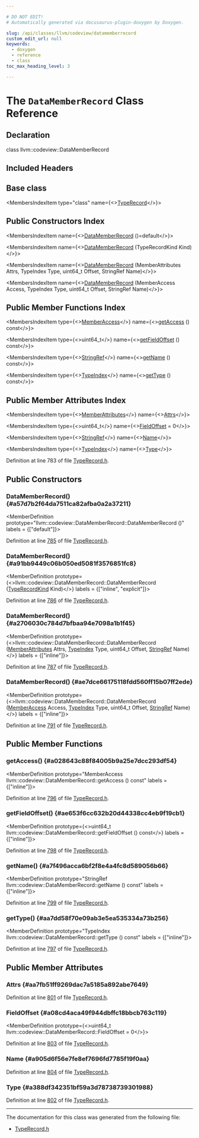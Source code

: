 ```yaml
---

# DO NOT EDIT!
# Automatically generated via docusaurus-plugin-doxygen by Doxygen.

slug: /api/classes/llvm/codeview/datamemberrecord
custom_edit_url: null
keywords:
  - doxygen
  - reference
  - class
toc_max_heading_level: 3

---
```





# The `DataMemberRecord` Class Reference

<DoxygenPage pluginConfig={pluginConfig}>



## Declaration

<CodeBlock>class llvm::codeview::DataMemberRecord</CodeBlock>

## Included Headers

<IncludesList>
<IncludesListItem
  filePath="llvm/DebugInfo/CodeView/TypeRecord.h"
  permalink="/docs/api/files/include/include/llvm/include/llvm/debuginfo/include/llvm/debuginfo/codeview/typerecord-h"
  isLocal="true" />
</IncludesList>

## Base class

<MembersIndex>

<MembersIndexItem
  type="class"
  name={<><a href="/docs/api/classes/llvm/codeview/typerecord">TypeRecord</a></>}>
</MembersIndexItem>

</MembersIndex>

## Public Constructors Index

<MembersIndex>

<MembersIndexItem
  name={<><a href="#a57d7b2f64da7511ca82afba0a2a37211">DataMemberRecord</a> ()=default</>}>
</MembersIndexItem>

<MembersIndexItem
  name={<><a href="#a91bb9449c06b050ed5081f3576851fc8">DataMemberRecord</a> (TypeRecordKind Kind)</>}>
</MembersIndexItem>

<MembersIndexItem
  name={<><a href="#a2706030c784d7bfbaa94e7098a1b1f45">DataMemberRecord</a> (MemberAttributes Attrs, TypeIndex Type, uint64&#95;t Offset, StringRef Name)</>}>
</MembersIndexItem>

<MembersIndexItem
  name={<><a href="#ae7dce66175118fdd560ff15b07ff2ede">DataMemberRecord</a> (MemberAccess Access, TypeIndex Type, uint64&#95;t Offset, StringRef Name)</>}>
</MembersIndexItem>

</MembersIndex>

## Public Member Functions Index

<MembersIndex>

<MembersIndexItem
  type={<><a href="/docs/api/namespaces/llvm/codeview/#a86888a0082bafa16b982170695ebb881">MemberAccess</a></>}
  name={<><a href="#a028643c88f84005b9a25e7dcc293df54">getAccess</a> () const</>}>
</MembersIndexItem>

<MembersIndexItem
  type={<>uint64&#95;t</>}
  name={<><a href="#ae653f6cc632b20d44338cc4eb9f19cb1">getFieldOffset</a> () const</>}>
</MembersIndexItem>

<MembersIndexItem
  type={<><a href="/docs/api/classes/llvm/stringref">StringRef</a></>}
  name={<><a href="#a7f496acca6bf2f8e4a4fc8d589056b66">getName</a> () const</>}>
</MembersIndexItem>

<MembersIndexItem
  type={<><a href="/docs/api/classes/llvm/codeview/typeindex">TypeIndex</a></>}
  name={<><a href="#aa7dd58f70e09ab3e5ea535334a73b256">getType</a> () const</>}>
</MembersIndexItem>

</MembersIndex>

## Public Member Attributes Index

<MembersIndex>

<MembersIndexItem
  type={<><a href="/docs/api/structs/llvm/codeview/memberattributes">MemberAttributes</a></>}
  name={<><a href="#aa7fb51ff9269dac7a5185a892abe7649">Attrs</a></>}>
</MembersIndexItem>

<MembersIndexItem
  type={<>uint64&#95;t</>}
  name={<><a href="#a08cd4aca49f944dbffc18bbcb763c119">FieldOffset</a> = 0</>}>
</MembersIndexItem>

<MembersIndexItem
  type={<><a href="/docs/api/classes/llvm/stringref">StringRef</a></>}
  name={<><a href="#a905d6f56e7fe8ef7696fd7785f19f0aa">Name</a></>}>
</MembersIndexItem>

<MembersIndexItem
  type={<><a href="/docs/api/classes/llvm/codeview/typeindex">TypeIndex</a></>}
  name={<><a href="#a388df342351bf59a3d78738739301988">Type</a></>}>
</MembersIndexItem>

</MembersIndex>


Definition at line 783 of file <a href="/docs/api/files/include/include/llvm/include/llvm/debuginfo/include/llvm/debuginfo/codeview/typerecord-h">TypeRecord.h</a>.

<SectionDefinition>

## Public Constructors

### DataMemberRecord() {#a57d7b2f64da7511ca82afba0a2a37211}

<MemberDefinition
  prototype="llvm::codeview::DataMemberRecord::DataMemberRecord ()"
  labels = {["default"]}>

Definition at line <a href="/docs/api/files/include/include/llvm/include/llvm/debuginfo/include/llvm/debuginfo/codeview/typerecord-h/#l00785">785</a> of file <a href="/docs/api/files/include/include/llvm/include/llvm/debuginfo/include/llvm/debuginfo/codeview/typerecord-h">TypeRecord.h</a>.
</MemberDefinition>

### DataMemberRecord() {#a91bb9449c06b050ed5081f3576851fc8}

<MemberDefinition
  prototype={<>llvm::codeview::DataMemberRecord::DataMemberRecord (<a href="/docs/api/namespaces/llvm/codeview/#abf3db0193e50769bab633545f88c383a">TypeRecordKind</a> Kind)</>}
  labels = {["inline", "explicit"]}>

Definition at line <a href="/docs/api/files/include/include/llvm/include/llvm/debuginfo/include/llvm/debuginfo/codeview/typerecord-h/#l00786">786</a> of file <a href="/docs/api/files/include/include/llvm/include/llvm/debuginfo/include/llvm/debuginfo/codeview/typerecord-h">TypeRecord.h</a>.
</MemberDefinition>

### DataMemberRecord() {#a2706030c784d7bfbaa94e7098a1b1f45}

<MemberDefinition
  prototype={<>llvm::codeview::DataMemberRecord::DataMemberRecord (<a href="/docs/api/structs/llvm/codeview/memberattributes">MemberAttributes</a> Attrs, <a href="/docs/api/classes/llvm/codeview/typeindex">TypeIndex</a> Type, uint64&#95;t Offset, <a href="/docs/api/classes/llvm/stringref">StringRef</a> Name)</>}
  labels = {["inline"]}>

Definition at line <a href="/docs/api/files/include/include/llvm/include/llvm/debuginfo/include/llvm/debuginfo/codeview/typerecord-h/#l00787">787</a> of file <a href="/docs/api/files/include/include/llvm/include/llvm/debuginfo/include/llvm/debuginfo/codeview/typerecord-h">TypeRecord.h</a>.
</MemberDefinition>

### DataMemberRecord() {#ae7dce66175118fdd560ff15b07ff2ede}

<MemberDefinition
  prototype={<>llvm::codeview::DataMemberRecord::DataMemberRecord (<a href="/docs/api/namespaces/llvm/codeview/#a86888a0082bafa16b982170695ebb881">MemberAccess</a> Access, <a href="/docs/api/classes/llvm/codeview/typeindex">TypeIndex</a> Type, uint64&#95;t Offset, <a href="/docs/api/classes/llvm/stringref">StringRef</a> Name)</>}
  labels = {["inline"]}>

Definition at line <a href="/docs/api/files/include/include/llvm/include/llvm/debuginfo/include/llvm/debuginfo/codeview/typerecord-h/#l00791">791</a> of file <a href="/docs/api/files/include/include/llvm/include/llvm/debuginfo/include/llvm/debuginfo/codeview/typerecord-h">TypeRecord.h</a>.
</MemberDefinition>

</SectionDefinition>

<SectionDefinition>

## Public Member Functions

### getAccess() {#a028643c88f84005b9a25e7dcc293df54}

<MemberDefinition
  prototype="MemberAccess llvm::codeview::DataMemberRecord::getAccess () const"
  labels = {["inline"]}>

Definition at line <a href="/docs/api/files/include/include/llvm/include/llvm/debuginfo/include/llvm/debuginfo/codeview/typerecord-h/#l00796">796</a> of file <a href="/docs/api/files/include/include/llvm/include/llvm/debuginfo/include/llvm/debuginfo/codeview/typerecord-h">TypeRecord.h</a>.
</MemberDefinition>

### getFieldOffset() {#ae653f6cc632b20d44338cc4eb9f19cb1}

<MemberDefinition
  prototype={<>uint64&#95;t llvm::codeview::DataMemberRecord::getFieldOffset () const</>}
  labels = {["inline"]}>

Definition at line <a href="/docs/api/files/include/include/llvm/include/llvm/debuginfo/include/llvm/debuginfo/codeview/typerecord-h/#l00798">798</a> of file <a href="/docs/api/files/include/include/llvm/include/llvm/debuginfo/include/llvm/debuginfo/codeview/typerecord-h">TypeRecord.h</a>.
</MemberDefinition>

### getName() {#a7f496acca6bf2f8e4a4fc8d589056b66}

<MemberDefinition
  prototype="StringRef llvm::codeview::DataMemberRecord::getName () const"
  labels = {["inline"]}>

Definition at line <a href="/docs/api/files/include/include/llvm/include/llvm/debuginfo/include/llvm/debuginfo/codeview/typerecord-h/#l00799">799</a> of file <a href="/docs/api/files/include/include/llvm/include/llvm/debuginfo/include/llvm/debuginfo/codeview/typerecord-h">TypeRecord.h</a>.
</MemberDefinition>

### getType() {#aa7dd58f70e09ab3e5ea535334a73b256}

<MemberDefinition
  prototype="TypeIndex llvm::codeview::DataMemberRecord::getType () const"
  labels = {["inline"]}>

Definition at line <a href="/docs/api/files/include/include/llvm/include/llvm/debuginfo/include/llvm/debuginfo/codeview/typerecord-h/#l00797">797</a> of file <a href="/docs/api/files/include/include/llvm/include/llvm/debuginfo/include/llvm/debuginfo/codeview/typerecord-h">TypeRecord.h</a>.
</MemberDefinition>

</SectionDefinition>

<SectionDefinition>

## Public Member Attributes

### Attrs {#aa7fb51ff9269dac7a5185a892abe7649}

<MemberDefinition
  prototype="MemberAttributes llvm::codeview::DataMemberRecord::Attrs">

Definition at line <a href="/docs/api/files/include/include/llvm/include/llvm/debuginfo/include/llvm/debuginfo/codeview/typerecord-h/#l00801">801</a> of file <a href="/docs/api/files/include/include/llvm/include/llvm/debuginfo/include/llvm/debuginfo/codeview/typerecord-h">TypeRecord.h</a>.
</MemberDefinition>

### FieldOffset {#a08cd4aca49f944dbffc18bbcb763c119}

<MemberDefinition
  prototype={<>uint64&#95;t llvm::codeview::DataMemberRecord::FieldOffset = 0</>}>

Definition at line <a href="/docs/api/files/include/include/llvm/include/llvm/debuginfo/include/llvm/debuginfo/codeview/typerecord-h/#l00803">803</a> of file <a href="/docs/api/files/include/include/llvm/include/llvm/debuginfo/include/llvm/debuginfo/codeview/typerecord-h">TypeRecord.h</a>.
</MemberDefinition>

### Name {#a905d6f56e7fe8ef7696fd7785f19f0aa}

<MemberDefinition
  prototype="StringRef llvm::codeview::DataMemberRecord::Name">

Definition at line <a href="/docs/api/files/include/include/llvm/include/llvm/debuginfo/include/llvm/debuginfo/codeview/typerecord-h/#l00804">804</a> of file <a href="/docs/api/files/include/include/llvm/include/llvm/debuginfo/include/llvm/debuginfo/codeview/typerecord-h">TypeRecord.h</a>.
</MemberDefinition>

### Type {#a388df342351bf59a3d78738739301988}

<MemberDefinition
  prototype="TypeIndex llvm::codeview::DataMemberRecord::Type">

Definition at line <a href="/docs/api/files/include/include/llvm/include/llvm/debuginfo/include/llvm/debuginfo/codeview/typerecord-h/#l00802">802</a> of file <a href="/docs/api/files/include/include/llvm/include/llvm/debuginfo/include/llvm/debuginfo/codeview/typerecord-h">TypeRecord.h</a>.
</MemberDefinition>

</SectionDefinition>

<hr/>

The documentation for this class was generated from the following file:

<ul>
<li><a href="/docs/api/files/include/include/llvm/include/llvm/debuginfo/include/llvm/debuginfo/codeview/typerecord-h">TypeRecord.h</a></li>
</ul>

</DoxygenPage>
